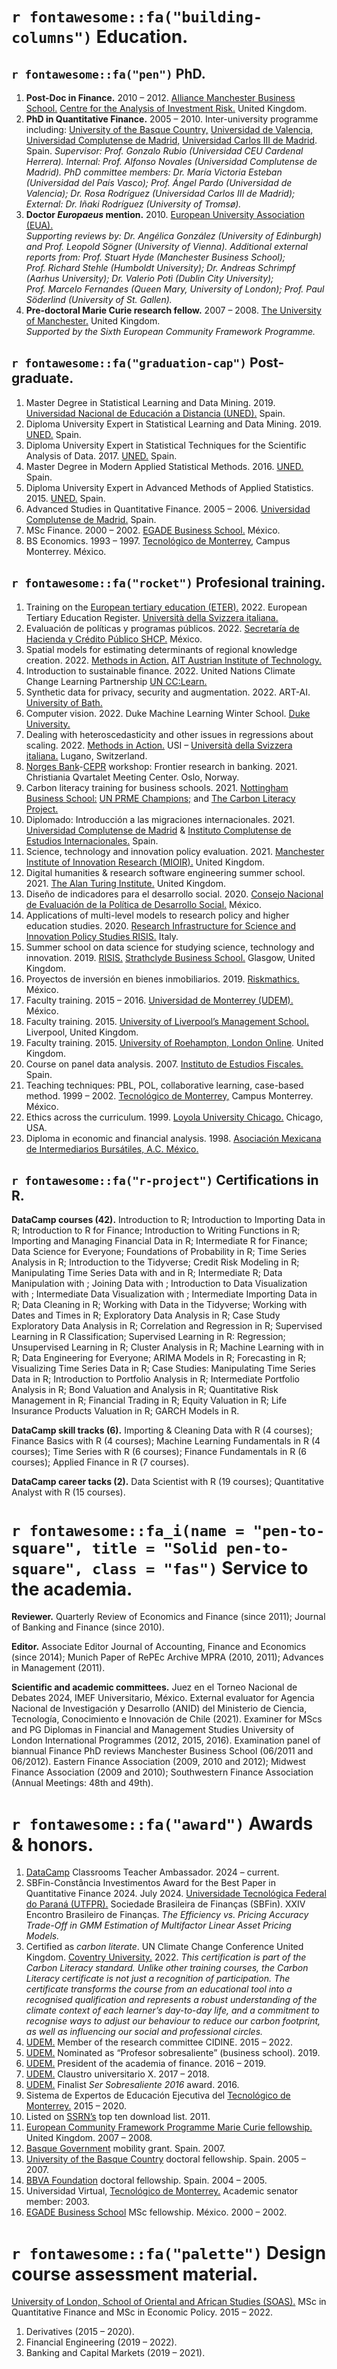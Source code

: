 # `r fontawesome::fa("building-columns")` Education.

## `r fontawesome::fa("pen")` PhD.

1. **Post-Doc in Finance.** 2010 – 2012. [Alliance Manchester Business School.](https://www.alliancembs.manchester.ac.uk/) [Centre for the Analysis of Investment Risk.](https://www.alliancembs.manchester.ac.uk/research/accounting-and-finance/centre-for-the-analysis-of-investment-risk/) United Kingdom.
1. **PhD in Quantitative Finance.** 2005 – 2010.
Inter-university programme including: [University of the Basque Country,](https://www.ehu.eus/en/en-home) [Universidad de Valencia,](https://www.uv.es/) [Universidad Complutense de Madrid,](https://www.ucm.es/) [Universidad Carlos III de Madrid](https://www.uc3m.es/inicio). Spain. *Supervisor: Prof. Gonzalo Rubio (Universidad CEU Cardenal Herrera). Internal: Prof. Alfonso Novales (Universidad Complutense de Madrid). PhD committee members: Dr. María Victoria Esteban (Universidad del País Vasco); Prof.  Ángel Pardo (Universidad de Valencia); Dr. Rosa Rodríguez (Universidad Carlos III de Madrid); External: Dr. Iñaki Rodríguez (University of Tromsø).*
1. **Doctor *Europaeus* mention.** 2010.
[European University Association (EUA).](https://www.eua.eu/)\
*Supporting reviews by: Dr. Angélica González (University of Edinburgh) and Prof. Leopold Sögner (University of Vienna). Additional external reports from: Prof. Stuart Hyde (Manchester Business School); Prof. Richard Stehle (Humboldt University); Dr. Andreas Schrimpf (Aarhus University); Dr. Valerio Potì (Dublin City University); Prof. Marcelo Fernandes (Queen Mary, University of London); Prof. Paul Söderlind (University of St. Gallen).*
1. **Pre-doctoral Marie Curie research fellow.** 2007 – 2008.
[The University of Manchester.](https://www.manchester.ac.uk/) United Kingdom.\
*Supported by the Sixth European Community Framework Programme.*


## `r fontawesome::fa("graduation-cap")` Post-graduate.

1. Master Degree in Statistical Learning and Data Mining. 2019. [Universidad Nacional de Educación a Distancia (UNED).](https://www.uned.es/universidad/inicio.html) Spain.
1. Diploma University Expert in Statistical Learning and Data Mining. 2019. [UNED.](https://www.uned.es/universidad/inicio.html) Spain.
1. Diploma University Expert in Statistical Techniques for the Scientific Analysis of Data. 2017. [UNED.](https://www.uned.es/universidad/inicio.html) Spain.
1. Master Degree in Modern Applied Statistical Methods. 2016. [UNED.](https://www.uned.es/universidad/inicio.html) Spain.
1. Diploma University Expert in Advanced Methods of Applied Statistics. 2015. [UNED.](https://www.uned.es/universidad/inicio.html) Spain.
1. Advanced Studies in Quantitative Finance. 2005 – 2006. [Universidad Complutense de Madrid.](https://www.ucm.es/) Spain.
1. MSc Finance. 2000 – 2002. [EGADE Business School.](https://egade.tec.mx/es/home) México.
1. BS Economics. 1993 – 1997. [Tecnológico de Monterrey,](https://tec.mx/es) Campus Monterrey. México.

## `r fontawesome::fa("rocket")` Profesional training.

1. Training on the [European tertiary education (ETER).](https://eter-project.com/about/) 2022. European Tertiary Education Register. [Università della Svizzera italiana.](https://www.usi.ch/it)
1. Evaluación de políticas y programas públicos. 2022. [Secretaría de Hacienda y Crédito Público SHCP.](https://www.gob.mx/shcp) México.
1. Spatial models for estimating determinants of regional knowledge creation. 2022. [Methods in Action.](https://www.risis2.eu/methods-in-action/) [AIT Austrian Institute of Technology.](https://www.ait.ac.at/)
1. Introduction to sustainable finance. 2022. United Nations Climate Change Learning Partnership [UN CC:Learn.](https://www.uncclearn.org/es/)
1. Synthetic data for privacy, security and augmentation. 2022. ART-AI. [University of Bath.](https://www.bath.ac.uk/)
1. Computer vision. 2022. Duke Machine Learning Winter School. [Duke University.](https://duke.edu/)
1. Dealing with heteroscedasticity and other issues in regressions about scaling. 2022. [Methods in Action.](https://www.risis2.eu/methods-in-action/) USI – [Università della Svizzera italiana.](https://www.usi.ch/it) Lugano, Switzerland.
1. [Norges Bank](https://www.norges-bank.no/en/)-[CEPR](https://www.cepr.net/) workshop: Frontier research in banking. 2021. Christiania Qvartalet Meeting Center. Oslo, Norway.
1. Carbon literacy training for business schools. 2021. [Nottingham Business School:](https://www.nottingham.ac.uk/business/) [UN PRME Champions;](https://www.unprme.org/prme-champions/) and [The Carbon Literacy Project.](https://carbonliteracy.com/)
1. Diplomado: Introducción a las migraciones internacionales. 2021. [Universidad Complutense de Madrid](https://www.ucm.es/) & [Instituto Complutense de Estudios Internacionales.](https://www.ucm.es/icei) Spain.
1. Science, technology and innovation policy evaluation. 2021. [Manchester Institute of Innovation Research (MIOIR).](https://www.mioir.manchester.ac.uk/) United Kingdom.
1. Digital humanities & research software engineering summer school. 2021. [The Alan Turing Institute.](https://www.turing.ac.uk/) United Kingdom.
1. Diseño de indicadores para el desarrollo social. 2020. [Consejo Nacional de Evaluación de la Política de Desarrollo Social.](https://www.coneval.org.mx/Paginas/principal.aspx) México.
1. Applications of multi-level models to research policy and higher education studies. 2020. [Research Infrastructure for Science and Innovation Policy Studies RISIS.](https://www.risis2.eu/) Italy.
1. Summer school on data science for studying science, technology and innovation. 2019. [RISIS.](https://www.risis2.eu/) [Strathclyde Business School.](https://www.strath.ac.uk/business/) Glasgow, United Kingdom.
1. Proyectos de inversión en bienes inmobiliarios. 2019. [Riskmathics.](https://riskmathics.com/) México.
1. Faculty training. 2015 – 2016. [Universidad de Monterrey (UDEM).](https://www.udem.edu.mx/es) México.
1. Faculty training. 2015. [University of Liverpool’s Management School.](https://www.liverpool.ac.uk/management/) Liverpool, United Kingdom.
1. Faculty training. 2015. [University of Roehampton, London Online](https://www.roehampton.ac.uk/). United Kingdom.
1. Course on panel data analysis. 2007. [Instituto de Estudios Fiscales.](https://campus.ief.es/) Spain.
1. Teaching techniques: PBL, POL, collaborative learning, case-based method. 1999 – 2002. [Tecnológico de Monterrey,](https://tec.mx/es) Campus Monterrey. México.
1. Ethics across the curriculum. 1999. [Loyola University Chicago.](https://www.luc.edu/) Chicago, USA.
1. Diploma in economic and financial analysis. 1998. [Asociación Mexicana de Intermediarios Bursátiles, A.C. México.](https://www.amib.com.mx/)


## `r fontawesome::fa("r-project")` Certifications in R.

**DataCamp courses (42).** Introduction to R; Introduction to Importing Data in R; Introduction to R for Finance; Introduction to Writing Functions in R; Importing and Managing Financial Data in R; Intermediate R for Finance; Data Science for Everyone; Foundations of Probability in R; Time Series Analysis in R; Introduction to the Tidyverse; Credit Risk Modeling in R; Manipulating Time Series Data with \texttt{xts} and \texttt{zoo} in R; Intermediate R; Data Manipulation with \texttt{dplyr}; Joining Data with \texttt{dplyr}; Introduction to Data Visualization with \texttt{ggplot2}; Intermediate Data Visualization with \texttt{ggplot2}; Intermediate Importing Data in R; Data Cleaning in R; Working with Data in the Tidyverse; Working with Dates and Times in R; Exploratory Data Analysis in R; Case Study Exploratory Data Analysis in R; Correlation and Regression in R; Supervised Learning in R Classification; Supervised Learning in R: Regression; Unsupervised Learning in R; Cluster Analysis in R; Machine Learning with \texttt{caret} in R; Data Engineering for Everyone; ARIMA Models in R; Forecasting in R; Visualizing Time Series Data in R; Case Studies: Manipulating Time Series Data in R; Introduction to Portfolio Analysis in R; Intermediate Portfolio Analysis in R; Bond Valuation and Analysis in R; Quantitative Risk Management in R; Financial Trading in R; Equity Valuation in R; Life Insurance Products Valuation in R; GARCH Models in R.

**DataCamp skill tracks (6).** Importing & Cleaning Data with R (4 courses); Finance Basics with R (4 courses); Machine Learning Fundamentals in R (4 courses); Time Series with R (6 courses); Finance Fundamentals in R (6 courses); Applied Finance in R (7 courses).

**DataCamp career tacks (2).** Data Scientist with R (19 courses); Quantitative Analyst with R (15 courses).


# `r fontawesome::fa_i(name = "pen-to-square", title = "Solid pen-to-square", class = "fas")` Service to the academia.

**Reviewer.** Quarterly Review of Economics and Finance (since 2011); Journal of Banking and Finance (since 2010).

**Editor.** Associate Editor Journal of Accounting, Finance and Economics (since 2014); Munich Paper of RePEc Archive MPRA (2010, 2011); Advances in Management (2011).

**Scientific and academic committees.** Juez en el Torneo Nacional de Debates 2024, IMEF Universitario, México. External evaluator for Agencia Nacional de Investigación y Desarrollo (ANID) del Ministerio de Ciencia, Tecnología, Conocimiento e Innovación de Chile (2021). Examiner for MScs and PG Diplomas in Financial and Management Studies University of London International Programmes (2012, 2015, 2016). Examination panel of biannual Finance PhD reviews Manchester Business School (06/2011 and 06/2012). Eastern Finance Association (2009, 2010 and 2012); Midwest Finance Association (2009 and 2010); Southwestern Finance Association (Annual Meetings: 48th and 49th).


# `r fontawesome::fa("award")` Awards & honors.

1. [DataCamp](https://www.datacamp.com/) Classrooms Teacher Ambassador. 2024 – current.
1. SBFin-Constância Investimentos Award for the Best Paper in Quantitative Finance 2024. July 2024. [Universidade Tecnológica Federal do Paraná (UTFPR).](https://www.utfpr.edu.br/) Sociedade Brasileira de Finanças (SBFin). XXIV Encontro Brasileiro de Finanças. *The Efficiency vs. Pricing Accuracy Trade-Off in GMM Estimation of Multifactor Linear Asset Pricing Models.*
1. Certified as *carbon literate*. UN Climate Change Conference United Kingdom. [Coventry University.](https://www.coventry.ac.uk/) 2022.
*This certification is part of the Carbon Literacy standard. Unlike other training courses, the Carbon Literacy certificate is not just a recognition of participation. The certificate transforms the course from an educational tool into a recognised qualification and represents a robust understanding of the climate context of each learner’s day-to-day life, and a commitment to recognise ways to adjust our behaviour to reduce our carbon footprint, as well as influencing our social and professional circles.*
1. [UDEM.](https://www.udem.edu.mx/es) Member of the research committee CIDINE. 2015 – 2022.
1. [UDEM.](https://www.udem.edu.mx/es) Nominated as "Profesor sobresaliente" (business school). 2019.
1. [UDEM.](https://www.udem.edu.mx/es) President of the academia of finance. 2016 – 2019.
1. [UDEM.](https://www.udem.edu.mx/es) Claustro universitario X. 2017 – 2018.
1. [UDEM.](https://www.udem.edu.mx/es) Finalist *Ser Sobresaliente 2016* award. 2016.
1. Sistema de Expertos de Educación Ejecutiva del [Tecnológico de Monterrey.](https://tec.mx/es) 2015 – 2020.
1. Listed on [SSRN’s](https://www.ssrn.com/index.cfm/en/) top ten download list. 2011.
1. [European Community Framework Programme Marie Curie fellowship.](https://marie-sklodowska-curie-actions.ec.europa.eu/) United Kingdom. 2007 – 2008.
1. [Basque Government](https://www.euskadi.eus/gobierno-vasco/inicio/) mobility grant. Spain. 2007.
1. [University of the Basque Country](https://www.ehu.eus/en/en-home) doctoral fellowship. Spain. 2005 – 2007.
1. [BBVA Foundation](https://www.fundacionbbva.mx/) doctoral fellowship. Spain. 2004 – 2005.
1. Universidad Virtual, [Tecnológico de Monterrey.](https://tec.mx/es) Academic senator member: 2003.
1. [EGADE Business School](https://egade.tec.mx/es/home) MSc fellowship. México. 2000 – 2002.

# `r fontawesome::fa("palette")` Design course assessment material.

[University of London, School of Oriental and African Studies (SOAS).](https://www.soas.ac.uk/) MSc in Quantitative Finance and MSc in Economic Policy. 2015 – 2022.

1. Derivatives (2015 – 2020).
1. Financial Engineering (2019 – 2022).
1. Banking and Capital Markets (2019 – 2021).
